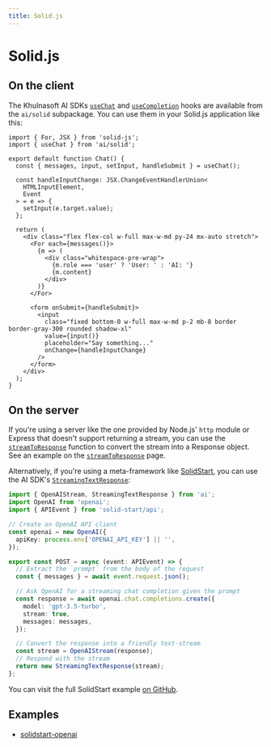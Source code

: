 ```yaml
---
title: Solid.js
---
```


# Solid.js

## On the client

The Khulnasoft AI SDKs [`useChat`](/docs/api-reference/use-chat) and [`useCompletion`](/docs/api-reference/use-completion) hooks are available from the
`ai/solid` subpackage. You can use them in your Solid.js application like this:

```tsx filename="src/routes/index.tsx" showLineNumbers
import { For, JSX } from 'solid-js';
import { useChat } from 'ai/solid';

export default function Chat() {
  const { messages, input, setInput, handleSubmit } = useChat();

  const handleInputChange: JSX.ChangeEventHandlerUnion<
    HTMLInputElement,
    Event
  > = e => {
    setInput(e.target.value);
  };

  return (
    <div class="flex flex-col w-full max-w-md py-24 mx-auto stretch">
      <For each={messages()}>
        {m => (
          <div class="whitespace-pre-wrap">
            {m.role === 'user' ? 'User: ' : 'AI: '}
            {m.content}
          </div>
        )}
      </For>

      <form onSubmit={handleSubmit}>
        <input
          class="fixed bottom-0 w-full max-w-md p-2 mb-8 border border-gray-300 rounded shadow-xl"
          value={input()}
          placeholder="Say something..."
          onChange={handleInputChange}
        />
      </form>
    </div>
  );
}
```

## On the server

If you're using a server like the one provided by Node.js' `http` module or Express
that doesn't support returning a stream, you can use the [`streamToResponse`](/docs/api-reference/stream-to-response)
function to convert the stream into a Response object. See an example on the [`streamToResponse`](/docs/api-reference/stream-to-response#example-nodejs-http-server) page.

Alternatively, if you're using a meta-framework like [SolidStart](https://start.solidjs.com), you can use the
AI SDK's [`StreamingTextResponse`](/docs/api-reference/streaming-text-response):

```ts filename="api/chat/index.ts"
import { OpenAIStream, StreamingTextResponse } from 'ai';
import OpenAI from 'openai';
import { APIEvent } from 'solid-start/api';

// Create an OpenAI API client
const openai = new OpenAI({
  apiKey: process.env['OPENAI_API_KEY'] || '',
});

export const POST = async (event: APIEvent) => {
  // Extract the `prompt` from the body of the request
  const { messages } = await event.request.json();

  // Ask OpenAI for a streaming chat completion given the prompt
  const response = await openai.chat.completions.create({
    model: 'gpt-3.5-turbo',
    stream: true,
    messages: messages,
  });

  // Convert the response into a friendly text-stream
  const stream = OpenAIStream(response);
  // Respond with the stream
  return new StreamingTextResponse(stream);
};
```

You can visit the full SolidStart example [on GitHub](https://github.com/khulnasoft/ai-sdk/blob/main/examples/solidstart-openai).

## Examples

- [solidstart-openai](https://github.com/khulnasoft/ai-sdk/tree/main/examples/solidstart-openai)
